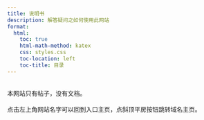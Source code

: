 ```yaml
---
title: 说明书
description: 解答疑问之如何使用此网站
format:
  html:
    toc: true
    html-math-method: katex
    css: styles.css
    toc-location: left
    toc-title: 目录
---
```

<br>
本网站只有帖子，没有文档。
<br></br>
点击左上角网站名字可以回到入口主页，点斜顶平房按钮跳转域名主页。